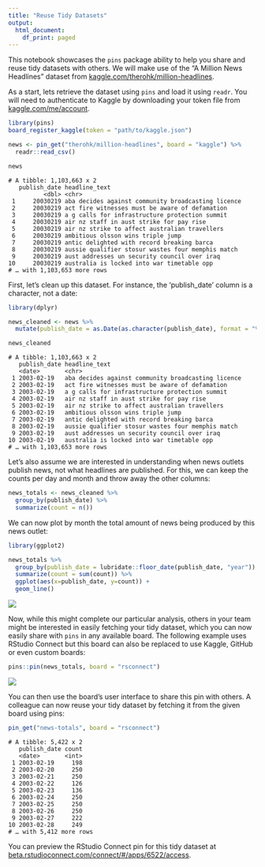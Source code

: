 ```yaml
---
title: "Reuse Tidy Datasets"
output:
  html_document:
    df_print: paged
---
```


This notebook showcases the `pins` package ability to help you share and reuse tidy datasets with others. We will make use of the "A Million News Headlines" dataset from [kaggle.com/therohk/million-headlines](https://www.kaggle.com/therohk/million-headlines).

As a start, lets retrieve the dataset using `pins` and load it using `readr`. You will need to authenticate to Kaggle by downloading your token file from [kaggle.com/me/account](https://www.kaggle.com/me/account).

```r
library(pins)
board_register_kaggle(token = "path/to/kaggle.json")

news <- pin_get("therohk/million-headlines", board = "kaggle") %>%
  readr::read_csv()

news
```
```
# A tibble: 1,103,663 x 2
   publish_date headline_text                                     
          <dbl> <chr>                                             
 1     20030219 aba decides against community broadcasting licence
 2     20030219 act fire witnesses must be aware of defamation    
 3     20030219 a g calls for infrastructure protection summit    
 4     20030219 air nz staff in aust strike for pay rise          
 5     20030219 air nz strike to affect australian travellers     
 6     20030219 ambitious olsson wins triple jump                 
 7     20030219 antic delighted with record breaking barca        
 8     20030219 aussie qualifier stosur wastes four memphis match 
 9     20030219 aust addresses un security council over iraq      
10     20030219 australia is locked into war timetable opp        
# … with 1,103,653 more rows
```

First, let's clean up this dataset. For instance, the 'publish_date' column is a character, not a date:

```r
library(dplyr)

news_cleaned <- news %>%
  mutate(publish_date = as.Date(as.character(publish_date), format = "%Y%m%d"))

news_cleaned
```
```
# A tibble: 1,103,663 x 2
   publish_date headline_text                                     
   <date>       <chr>                                             
 1 2003-02-19   aba decides against community broadcasting licence
 2 2003-02-19   act fire witnesses must be aware of defamation    
 3 2003-02-19   a g calls for infrastructure protection summit    
 4 2003-02-19   air nz staff in aust strike for pay rise          
 5 2003-02-19   air nz strike to affect australian travellers     
 6 2003-02-19   ambitious olsson wins triple jump                 
 7 2003-02-19   antic delighted with record breaking barca        
 8 2003-02-19   aussie qualifier stosur wastes four memphis match 
 9 2003-02-19   aust addresses un security council over iraq      
10 2003-02-19   australia is locked into war timetable opp        
# … with 1,103,653 more rows
```

Let's also assume we are interested in understanding when news outlets publish news, not what headlines are published. For this, we can keep the counts per day and month and throw away the other columns:

```r
news_totals <- news_cleaned %>%
  group_by(publish_date) %>%
  summarize(count = n())
```

We can now plot by month the total amount of news being produced by this news outlet:

```r
library(ggplot2)

news_totals %>%
  group_by(publish_date = lubridate::floor_date(publish_date, "year")) %>%
  summarize(count = sum(count)) %>%
  ggplot(aes(x=publish_date, y=count)) +
  geom_line() 
```
![](images/reuse-analysis-ggplot2.png)

Now, while this might complete our particular analysis, others in your team might be interested in easily fetching your tidy dataset, which you can now easily share with `pins` in any available board. The following example uses RStudio Connect but this board can also be replaced to use Kaggle, GitHub or even custom boards:

```r
pins::pin(news_totals, board = "rsconnect")
```

[![](images/reuse-analysis-rsconnect.png)](https://beta.rstudioconnect.com/connect/#/apps/6522/access)

You can then use the board's user interface to share this pin with others. A colleague can now reuse your tidy dataset by fetching it from the given board using pins:

```r
pin_get("news-totals", board = "rsconnect")
```
```
# A tibble: 5,422 x 2
   publish_date count
   <date>       <int>
 1 2003-02-19     198
 2 2003-02-20     250
 3 2003-02-21     250
 4 2003-02-22     126
 5 2003-02-23     136
 6 2003-02-24     250
 7 2003-02-25     250
 8 2003-02-26     250
 9 2003-02-27     222
10 2003-02-28     249
# … with 5,412 more rows
```

You can preview the RStudio Connect pin for this tidy dataset at [beta.rstudioconnect.com/connect/#/apps/6522/access](https://beta.rstudioconnect.com/connect/#/apps/6522/access).
